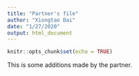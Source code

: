 ```yaml
---
title: "Partner's file"
author: "Xiongtao Dai"
date: "1/27/2020"
output: html_document
---
```


```r
knitr::opts_chunk$set(echo = TRUE)
```

This is some additions made by the partner.
